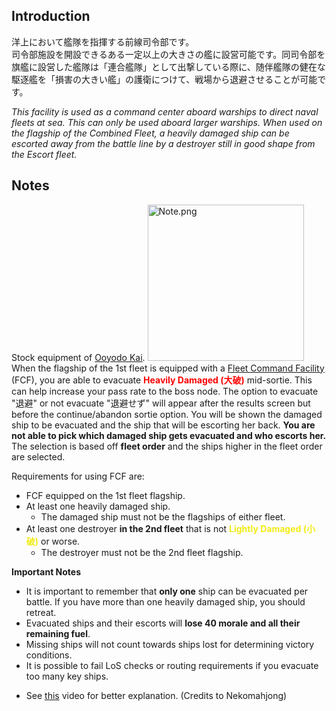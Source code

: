 {{Template:Equipmentinfo
|name = Fleet Command Facility 
|id = 107 
|japanesename = 艦隊司令部施設 
|icon = {{CommandFacility}}
|type = Command Facility
|effect = {{AA}}+1 {{Hit}}+1 {{Evasion}}+1 {{LOS}}+1 
|scrap = {{Fuel}}1 {{Ammo}}1 {{Steel}}1 {{Bauxite}}1 
|image = <gallery type="slideshow" widths="360px" position="center" hideaddbutton="true">
Equipment107-1.png
Equipment107-2.png
Equipment107-3.png
Equipment107-4.png
</gallery>
| DD=yellow
| CL=lime
| CLT=lime
| CA=lime
| CAV=lime
| BB=lime
| BBV=lime
| FASTBB=lime
| AV=lime
| CVL=lime
| CV=lime
| CVB = lime
| LC=lime
| AS=lime
|notes = Special Restrictions:
*DD: [[Kasumi|Kasumi Kai Ni / Type B]] only
}}

==Introduction==
洋上において艦隊を指揮する前線司令部です。<br>司令部施設を開設できるある一定以上の大きさの艦に設営可能です。同司令部を旗艦に設営した艦隊は「連合艦隊」として出撃している際に、随伴艦隊の健在な駆逐艦を「損害の大きい艦」の護衛につけて、戦場から退避させることが可能です。 

''This facility is used as a command center aboard warships to direct naval fleets at sea. This can only be used aboard larger warships. When used on the flagship of the Combined Fleet, a heavily damaged ship can be escorted away from the battle line by a destroyer still in good shape from the Escort fleet.'' 

==Notes==
Stock equipment of [[Ooyodo|Ooyodo Kai]].
[[File:Note.png|thumb|250px]]
When the flagship of the 1st fleet is equipped with a [[Fleet Command Facility]] (FCF), you are able to evacuate <span style="color:red;">'''Heavily Damaged (大破)'''</span> mid-sortie. This can help increase your pass rate to the boss node. The option to evacuate "退避" or not evacuate "退避せず" will appear after the results screen but before the continue/abandon sortie option. You will be shown the damaged ship to be evacuated and the ship that will be escorting her back. '''You are not able to pick which damaged ship gets evacuated and who escorts her.''' The selection is based off '''fleet order''' and the ships higher in the fleet order are selected.

Requirements for using FCF are:
* FCF equipped on the 1st fleet flagship.
* At least one heavily damaged ship.
** The damaged ship must not be the flagships of either fleet.
* At least one destroyer '''in the 2nd fleet''' that is not <span style="color:#f2eb14;">'''Lightly Damaged (小破)'''</span> or worse.
** The destroyer must not be the 2nd fleet flagship.

'''Important Notes'''
* It is important to remember that '''only one''' ship can be evacuated per battle. If you have more than one heavily damaged ship, you should retreat.
* Evacuated ships and their escorts will '''lose 40 morale and all their remaining fuel'''.
* Missing ships will not count towards ships lost for determining victory conditions.
* It is possible to fail LoS checks or routing requirements if you evacuate too many key ships.

*See [http://www.youtube.com/watch?v=jUGivLdvn18 this] video for better explanation. (Credits to Nekomahjong)

{{Equipmentlist}}